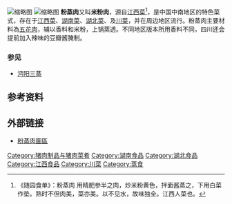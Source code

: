 {{expand|time=2010-02-09T13:17:33+00:00}}
[[File:粉蒸肉.jpg|缩略图]]
[[File:米粉肉_20161008_185420.jpg|缩略图]]
'''粉蒸肉'''又叫'''米粉肉'''，源自[[江西菜|江西菜]]<ref>《随园食单》：粉蒸肉 用精肥参半之肉，炒米粉黄色，拌面酱蒸之，下用白菜作垫。熟时不但肉美，菜亦美。以不见水，故味独全。江西人菜也。</ref>，是中国中南地区的特色菜式，存在于[[江西菜|江西菜]]、[[湖南菜|湖南菜]]、[[湖北菜|湖北菜]]、及[[川菜|川菜]]，并在周边地区流行。粉蒸肉主要材料為[[五花肉|五花肉]]，辅以香料和米粉，上锅蒸透。不同地区版本所用香料不同，四川还会提前加入辣味的豆瓣酱腌制。

===参见===
*[[沔阳三蒸|沔阳三蒸]]

==参考资料==
{{reflist}}

==外部链接==
* [http://images.google.com/images?hl=en&q=%E7%B2%89%E8%92%B8%E8%82%89 粉蒸肉圖區]

[[Category:猪肉制品与猪肉菜肴|Category:猪肉制品与猪肉菜肴]]
[[Category:湖南食品|Category:湖南食品]]
[[Category:湖北食品|Category:湖北食品]]
[[Category:江西食品|Category:江西食品]]
[[Category:川菜|Category:川菜]]
[[Category:蒸食|Category:蒸食]]